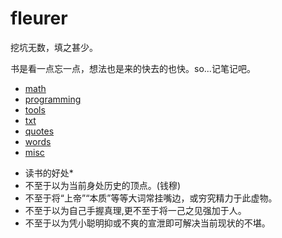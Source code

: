 = fleurer =

挖坑无数，填之甚少。

书是看一点忘一点，想法也是来的快去的也快。so...记笔记吧。

* [[math]]
* [[programming]] 
* [[tools]]
* [[txt]]
* [[quotes]]
* [[words]]
* [[misc]]

*读书的好处*
* 不至于以为当前身处历史的顶点。(钱穆)
* 不至于将“上帝”“本质”等等大词常挂嘴边，或穷究精力于此虚物。
* 不至于以为自己手握真理,更不至于将一己之见强加于人。
* 不至于以为凭小聪明抑或不爽的宣泄即可解决当前现状的不堪。
